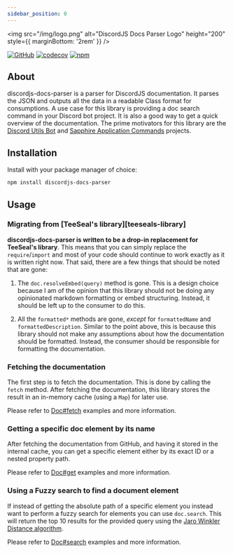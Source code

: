 ```yaml
---
sidebar_position: 0
---
```


<div style={{ textAlign: 'center' }}>

<img src="/img/logo.png" alt="DiscordJS Docs Parser Logo" height="200" style={{ marginBottom: '2rem' }} />

[![GitHub](https://img.shields.io/github/license/favna/discordjs-docs-parser)](https://github.com/favna/discordjs-docs-parser/blob/main/LICENSE.md)
[![codecov](https://codecov.io/gh/favna/discordjs-docs-parser/branch/main/graph/badge.svg?token=1qXM3yNvmP)](https://codecov.io/gh/favna/discordjs-docs-parser)
[![npm](https://img.shields.io/npm/v/discordjs-docs-parser?color=crimson&logo=npm&style=flat-square)](https://www.npmjs.com/package/discordjs-docs-parser)

</div>

## About

discordjs-docs-parser is a parser for DiscordJS documentation. It parses the JSON and outputs all the data in a readable
Class format for consumptions. A use case for this library is providing a doc search command in your Discord bot
project. It is also a good way to get a quick overview of the documentation. The prime motivators for this library are
the [Discord Utils Bot](https://github.com/discordjs/discord-utils-bot) and
[Sapphire Application Commands](https://github.com/sapphiredev/sapphire-application-commands) projects.

## Installation

Install with your package manager of choice:

```bash npm2yarn
npm install discordjs-docs-parser
```

## Usage

### Migrating from [TeeSeal's library][teeseals-library]

**discordjs-docs-parser is written to be a drop-in replacement for TeeSeal's library**. This means that you can simply
replace the `require`/`import` and most of your code should continue to work exactly as it is written right now. That
said, there are a few things that should be noted that are gone:

1. The `doc.resolveEmbed(query)` method is gone. This is a design choice because I am of the opinion that this library
   should not be doing any opinionated markdown formatting or embed structuring. Instead, it should be left up to the
   consumer to do this.

1. All the `formatted*` methods are gone, _except_ for `formattedName` and `formattedDescription`. Similar to the point
   above, this is because this library should not make any assumptions about how the documentation should be formatted.
   Instead, the consumer should be responsible for formatting the documentation.

### Fetching the documentation

The first step is to fetch the documentation. This is done by calling the `fetch` method. After fetching the
documentation, this library stores the result in an in-memory cache (using a `Map`) for later use.

Please refer to [Doc#fetch](Documentation/classes/Doc#fetch) examples and more information.

### Getting a specific doc element by its name

After fetching the documentation from GitHub, and having it stored in the internal cache, you can get a specific element
either by its exact ID or a nested property path.

Please refer to [Doc#get](Documentation/classes/Doc#get) examples and more information.

### Using a Fuzzy search to find a document element

If instead of getting the absolute path of a specific element you instead want to perform a fuzzy search for elements
you can use `doc.search`. This will return the top 10 results for the provided query using the [Jaro Winkler Distance
algorithm][jarowinklerdistance].

Please refer to [Doc#search](Documentation/classes/Doc#search) examples and more information.

[jarowinklerdistance]: https://en.wikipedia.org/wiki/Jaro–Winkler_distance
